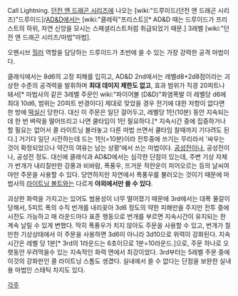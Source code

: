 Call Lightning. [[던전 앤 드래곤 시리즈]]에 나오는 [wiki:"드루이드(던전 앤 드래곤 시리즈)"드루이드]/[[AD&D]]에서는 [wiki:"클레릭"프리스트][* AD&D 때는 드루이드가 프리스트의 하위, 자연 신앙을 모시는 스페셜리스트처럼 취급되었기 때문.] 3레벨 [wiki:"던전 앤 드래곤 시리즈/마법"마법].

오펜시브 [[힐러]] 역할을 담당하는 드루이드가 초반에 쓸 수 있는 가장 강력한 공격 마법이다.

클래식에서는 8d6의 고정 피해를 입히고, AD&D 2nd에서는 레벨d8+2d8점이라는 괴상한 수준의 공격력을 발휘하며 '''최대 데미지 제한도 없고''', 효과 범위가 직경 20피트나 돼서[* 마법사의 같은 3레벨 주문인 wiki:"파이어볼 (D&D)"화염폭발 이 레벨당 d6에 최대 10d6, 범위는 20피트 반경이다] 제대로 맞았을 경우 전기에 대한 저항이 없다면 한 방에 [[떡실신]] 당한다. 대신 이 주문은 일단 걸어두고, 레벨당 1턴(10분) 동안 지속되는데 한 번 벼락을 떨어뜨리고 나면 쿨타임이 1턴 필요하다.[* 지속시간 중에 집중하거나 할 필요는 없어서 콜 라이트닝 불러놓고 다른 마법 쓰면서 쿨타임 찰때까지 기다려도 된다.] 거기다 일단 시전하는데 드는 1턴(=10분)이라 전투중에 쓰기는 무리라서 '싸우는 것이 확정되었으나 약간의 여유는 남는 상황'에서 쓰는 마법이다. [[공성전]]이나, 공성전이나, 공성전 정도.
대신에 클래식과 AD&D에서는 심각한 단점이 있는데, 주변 기상 자체가 번개가 내리칠만한 강풍과 비바람, 폭풍우, 뜨거운 적란운이 피어오르는 등의 날씨여야만 주문을 사용할 수 있다. 당연하지만 자연에서 폭풍우를 불러오는 것이기 때문에 마법사의 [[라이트닝 볼트]]와는 다르게 '''야외에서만 쓸 수 있다'''.

괴상한 화력을 가지고는 있어도 범용성이 너무 떨어졌기 때문에 3rd에서는 대폭 물갈이 당해서, 5피트 폭의 수직 번개를 내리꽂아 3d6 정도의 약한 피해만을 주지만 전투 중에 시전도 가능하고 매 라운드마다 표준 행동으로 번개를 부르면 지속시간이 유지되는 한 계속 날릴 수 있게 변했다. 딱히 폭풍우가 치지 않아도 주문을 사용할 수 있고, 번개가 칠만한 기상상태에서 이 주문을 사용하면 3d6이 아니라 3d10으로 위력이 강화된다. 지속시간은 레벨 당 1분[* 3rd의 1라운드는 6초이므로 1분=10라운드.]으로, 주문 하나로 오랫동안 우려먹을수 있는 지속적인 화력 면에서 최강이었다.
3rd부터는 5레벨 주문 중에 이것의 강화판인 콜 라이트닝 스톰도 생겼다. 실내에서 쓸 수 없다는 단점을 보완한 실내용 마법인 스태틱 차지도 있다.

[[각주]]
